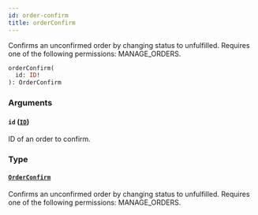 ```yaml
---
id: order-confirm
title: orderConfirm
---
```


Confirms an unconfirmed order by changing status to unfulfilled. Requires one of the following permissions: MANAGE_ORDERS.

```graphql
orderConfirm(
  id: ID!
): OrderConfirm
```

### Arguments

#### `id` ([`ID`](../../../developer/api-reference/scalars/id))

ID of an order to confirm.

### Type

#### [`OrderConfirm`](../../../developer/api-reference/objects/order-confirm)

Confirms an unconfirmed order by changing status to unfulfilled. Requires one of the following permissions: MANAGE_ORDERS.
